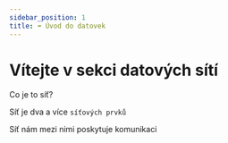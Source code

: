 ```yaml
---
sidebar_position: 1
title: ➡️ Úvod do datovek
---
```


# Vítejte v sekci datových sítí

Co je to síť?

Síť je dva a více `síťových prvků`

Síť nám mezi nimi poskytuje komunikaci 

